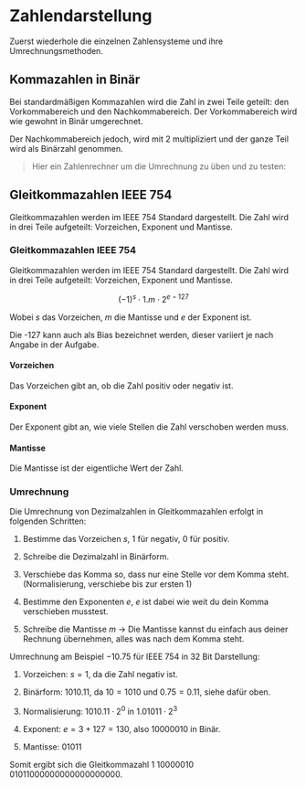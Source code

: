 # Zahlendarstellung

Zuerst wiederhole die einzelnen Zahlensysteme und ihre Umrechnungsmethoden.

## Kommazahlen in Binär

Bei standardmäßigen Kommazahlen wird die Zahl in zwei Teile geteilt: den Vorkommabereich und den Nachkommabereich.
Der Vorkommabereich wird wie gewohnt in Binär umgerechnet.

Der Nachkommabereich jedoch, wird mit 2 multipliziert und der ganze Teil wird als Binärzahl genommen.

> Hier ein Zahlenrechner um die Umrechnung zu üben und zu testen:


<Zahlenrechner />

## Gleitkommazahlen IEEE 754

Gleitkommazahlen werden im IEEE 754 Standard dargestellt.
Die Zahl wird in drei Teile aufgeteilt: Vorzeichen, Exponent und Mantisse.

### Gleitkommazahlen IEEE 754

Gleitkommazahlen werden im IEEE 754 Standard dargestellt.
Die Zahl wird in drei Teile aufgeteilt: Vorzeichen, Exponent und Mantisse.

$$
(-1)^s \cdot 1.m \cdot 2^{e - 127}
$$

Wobei $s$ das Vorzeichen, $m$ die Mantisse und $e$ der Exponent ist.

Die -127 kann auch als Bias bezeichnet werden, dieser variiert je nach Angabe in der Aufgabe.

#### Vorzeichen

Das Vorzeichen gibt an, ob die Zahl positiv oder negativ ist.

#### Exponent

Der Exponent gibt an, wie viele Stellen die Zahl verschoben werden muss.

#### Mantisse

Die Mantisse ist der eigentliche Wert der Zahl.

### Umrechnung

Die Umrechnung von Dezimalzahlen in Gleitkommazahlen erfolgt in folgenden Schritten:

1. Bestimme das Vorzeichen $s$, 1 für negativ, 0 für positiv.

2. Schreibe die Dezimalzahl in Binärform.

3. Verschiebe das Komma so, dass nur eine Stelle vor dem Komma steht. (Normalisierung, verschiebe bis zur ersten 1)

4. Bestimme den Exponenten $e$, $e$ ist dabei wie weit du dein Komma verschieben musstest.

5. Schreibe die Mantisse $m$ -> Die Mantisse kannst du einfach aus deiner Rechnung übernehmen, alles was nach dem Komma steht.

Umrechnung am Beispiel $-10.75$ für IEEE 754 in 32 Bit Darstellung:

1. Vorzeichen: $s = 1$, da die Zahl negativ ist.

2. Binärform: $1010.11$, da $10 = 1010$ und $0.75 = 0.11$, siehe dafür oben.

3. Normalisierung: $1010.11 \cdot 2^0$ in $1.01011 \cdot 2^3$

4. Exponent: $e = 3 + 127 = 130$, also $10000010$ in Binär.

5. Mantisse: $01011$

Somit ergibt sich die Gleitkommazahl $1$ $10000010$ $01011000000000000000000$.
